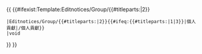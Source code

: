 {{ {{#ifexist:Template:Editnotices/Group/{{#titleparts:{{FULLPAGENAME}}|2}}
 |Editnotices/Group/{{#titleparts:{{FULLPAGENAME}}|2}}{{#ifeq:{{#titleparts:{{FULLPAGENAME}}|1|3}}|個人貢獻|/個人貢獻}}
 |void 
}} }}